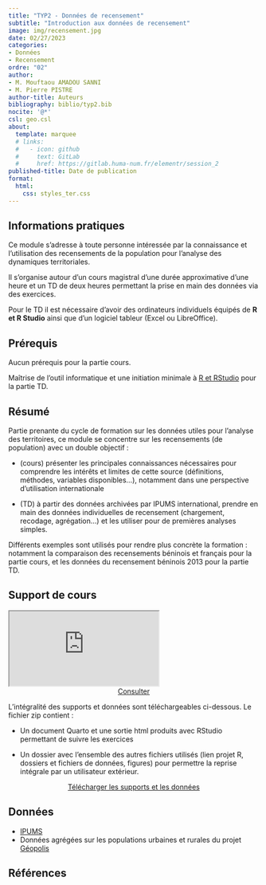 ```yaml
---
title: "TYP2 - Données de recensement"
subtitle: "Introduction aux données de recensement"
image: img/recensement.jpg
date: 02/27/2023
categories: 
- Données
- Recensement
ordre: "02" 
author: 
- M. Mouftaou AMADOU SANNI
- M. Pierre PISTRE
author-title: Auteurs
bibliography: biblio/typ2.bib
nocite: '@*'
csl: geo.csl
about:
  template: marquee
  # links:
  #   - icon: github
  #     text: GitLab
  #     href: https://gitlab.huma-num.fr/elementr/session_2
published-title: Date de publication 
format:
  html: 
    css: styles_ter.css
---
```


<!-- ::: {#contrib} -->

<!-- ### Contributeur·rice·s -->

<!-- Hugues Pecout, ... -->

<!-- ::: -->

## <i class="bi bi-info-circle"></i> Informations pratiques

Ce module s'adresse à toute personne intéressée par la connaissance et l'utilisation des recensements de la population pour l'analyse des dynamiques territoriales.

Il s'organise autour d'un cours magistral d'une durée approximative d'une heure et un TD de deux heures permettant la prise en main des données via des exercices.

Pour le TD il est nécessaire d'avoir des ordinateurs individuels équipés de **R et R Studio** ainsi que d'un logiciel tableur (Excel ou LibreOffice).

## <i class="bi bi-ui-checks-grid"></i> Prérequis

Aucun prérequis pour la partie cours.

Maîtrise de l'outil informatique et une initiation minimale à [R et RStudio](out1_r.qmd) pour la partie TD.

## <i class="bi bi-bookmark"></i> Résumé

Partie prenante du cycle de formation sur les données utiles pour l'analyse des territoires, ce module se concentre sur les recensements (de population) avec un double objectif :

-   (cours) présenter les principales connaissances nécessaires pour comprendre les intérêts et limites de cette source (définitions, méthodes, variables disponibles...), notamment dans une perspective d'utilisation internationale

-   (TD) à partir des données archivées par IPUMS international, prendre en main des données individuelles de recensement (chargement, recodage, agrégation...) et les utiliser pour de premières analyses simples.

Différents exemples sont utilisés pour rendre plus concrète la formation : notamment la comparaison des recensements béninois et français pour la partie cours, et les données du recensement béninois 2013 pour la partie TD.

## <i class="bi bi-person-video3"></i> Support de cours

<object class="slide" data="support/introR_seance2_diapo.pdf" type="application/pdf">

<iframe class="slide" src="https://meghan.rbind.io/slides/neair/neair.html#/title-slide">

</iframe>

<!-- ::: {#url} -->
<!-- <i class="bi bi-cloud-arrow-down-fill"></i> [Télécharger</i>]() -->
<!-- ::: -->

</object>


<center><a href="" class="btn btn-warning" role="button" aria-disabled="true"><i class="bi bi-eye"></i> Consulter</a></center>


L'intégralité des supports et données sont téléchargeables ci-dessous. Le fichier zip contient : 

-   Un document Quarto et une sortie html produits avec RStudio permettant de suivre les exercices

-   Un dossier avec l'ensemble des autres fichiers utilisés (lien projet R, dossiers et fichiers de données, figures) pour permettre la reprise intégrale par un utilisateur extérieur.

<center><a href="https://bit.ly/3WVpXRT" class="btn btn-info" role="button" aria-disabled="true"><i class="bi bi-cloud-arrow-down"></i> Télécharger les supports et les données </a></center>

<!-- ## <i class="bi bi-person-video3"></i> Support de TD -->

<!-- Le TD contenant les exercices est disponible ci-dessous : -->

## <i class="bi bi-clipboard-data"></i> Données

-   [IPUMS](../donnees/ipums)
-   Données agrégées sur les populations urbaines et rurales du projet [Géopolis](http://e-geopolis.org/)


## <i class="bi bi-file-earmark-text"></i> Références

::: {#refs}
:::
